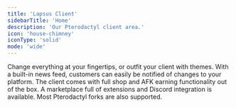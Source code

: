 ```yaml
---
title: 'Lapsus Client'
sidebarTitle: 'Home'
description: 'Our Pterodactyl client area.'
icon: 'house-chimney'
iconType: 'solid'
mode: 'wide'
---
```


<CardGroup cols={2}>
  <Card title="Customizeable" icon="palette" iconType="duotone">
    Change everything at your fingertips, or outfit your client with themes.
  </Card>
    <Card title="Informative" icon="square-exclamation" iconType="duotone">
    With a built-in news feed, customers can easily be notified of changes to your platform.
  </Card>
  <Card title="Monetizeable" icon="circle-dollar" iconType="duotone">
     The client comes with full shop and AFK earning functionality out of the box.
  </Card>
  <Card title="Extensible" icon="puzzle" iconType="duotone">
    A marketplace full of extensions and Discord integration is available. Most Pterodactyl forks are also supported.
  </Card>
</CardGroup>